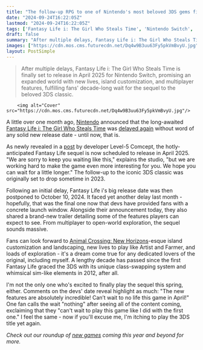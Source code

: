 ```yaml
---
title: "The follow-up RPG to one of Nintendo's most beloved 3DS gems finally got a solid release date following multiple delays, and there's not long left to wait now"
date: "2024-09-24T16:22:05Z"
lastmod: "2024-09-24T16:22:05Z"
tags: ['Fantasy Life i: The Girl Who Steals Time', 'Nintendo Switch', 'RPG', 'Life Simulation', 'Open World', 'Multiplayer']
draft: false
summary: "After multiple delays, Fantasy Life i: The Girl Who Steals Time is finally set to release in April 2025 for Nintendo Switch, promising an expanded world with new lives, island customization, and multiplayer features, fulfilling fans' decade-long wait for the sequel to the beloved 3DS classic."
images: ["https://cdn.mos.cms.futurecdn.net/Dq4w9B3uu63Fy5pkVmBvyU.jpg"]
layout: PostSimple
---
```

> After multiple delays, Fantasy Life i: The Girl Who Steals Time is finally set to release in April 2025 for Nintendo Switch, promising an expanded world with new lives, island customization, and multiplayer features, fulfilling fans' decade-long wait for the sequel to the beloved 3DS classic.


        <img alt="Cover" src="https://cdn.mos.cms.futurecdn.net/Dq4w9B3uu63Fy5pkVmBvyU.jpg"/>
        
A little over one month ago, [<u>Nintendo</u>](https://www.gamesradar.com/platforms/nintendo/) announced that the long-awaited [<u>Fantasy Life i: The Girl Who Steals Time</u>](https://www.gamesradar.com/fantasy-life-i-the-girl-who-steals-time-looks-like-the-rpg-take-on-animal-crossing-new-horizons-that-ive-been-waiting-for/) was [<u>delayed again</u>](https://www.gamesradar.com/games/rpg/nintendo-delivers-the-saddest-news-ive-heard-since-animal-crossings-updates-ceased-the-long-awaited-fantasy-life-sequel-was-delayed-again/) without word of any solid new release date - until now, that is.

As newly revealed in a [<u>post</u>](https://twitter.com/FANTASYLIFE_EN/status/1838564460770082899) by developer Level-5 Comcept, the hotly-anticipated Fantasy Life sequel is now scheduled to release in April 2025. "We are sorry to keep you waiting like this," explains the studio, "but we are working hard to make the game even more interesting for you. We hope you can wait for a little longer." The follow-up to the iconic 3DS classic was originally set to drop sometime in 2023.

Following an initial delay, Fantasy Life i's big release date was then postponed to October 10, 2024. It faced yet another delay last month - hopefully, that was the final one now that devs have provided fans with a concrete launch window. Alongside their announcement today, they also shared a brand-new trailer detailing some of the features players can expect to see. From multiplayer to open-world exploration, the sequel sounds massive.

Fans can look forward to [<u>Animal Crossing: New Horizons</u>](https://www.gamesradar.com/animal-crossing-new-horizons-guide/)-esque island customization and landscaping, new lives to play like Artist and Farmer, and loads of exploration - it's a dream come true for any dedicated lovers of the original, including myself. A lengthy decade has passed since the first Fantasy Life graced the 3DS with its unique class-swapping system and whimsical sim-like elements in 2012, after all.

I'm not the only one who's excited to finally play the sequel this spring, either. Comments on the devs' date reveal highlight as much: "The new features are absolutely incredible! Can’t wait to no life this game in April!" One fan calls the wait "nothing" after seeing all of the content coming, exclaiming that they "can't wait to play this game like I did with the first one." I feel the same - now if you'll excuse me, I'm itching to play the 3DS title yet again.

*Check out our roundup of *[<u><em>new games</em></u>](https://www.gamesradar.com/video-game-release-dates/)* coming this year and beyond for more.*
        